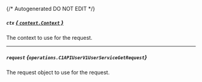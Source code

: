 {/* Autogenerated DO NOT EDIT  */}

##### `ctx` [*{ `context.Context` }*](https://pkg.go.dev/context#Context)
The context to use for the request.

---
##### `request` *{`operations.C1APIUserV1UserServiceGetRequest`}*
The request object to use for the request.
<Collapsible openLabel={Labels.showProperties} closeLabel={Labels.hideProperties}>
    <C1APIUserV1UserServiceGetRequest/>
</Collapsible>


